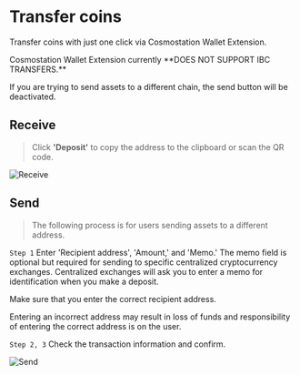 
# Transfer coins

Transfer coins with just one click via Cosmostation Wallet Extension.

<Callout type="warning">
Cosmostation Wallet Extension currently **DOES NOT SUPPORT IBC TRANSFERS.**

If you are trying to send assets to a different chain, the send button will be deactivated.

</Callout>

## Receive

> Click **'Deposit'** to copy the address to the clipboard or scan the QR code.

![Receive](/img/guide/extension/transfer/deposit.png)

## Send

> The following process is for users sending assets to a different address.

`Step 1` Enter 'Recipient address', 'Amount,' and 'Memo.' The memo field is optional but required for sending to specific centralized cryptocurrency exchanges. Centralized exchanges will ask you to enter a memo for identification when you make a deposit.

<Callout type="warning">
Make sure that you enter the correct recipient address.

Entering an incorrect address may result in loss of funds and responsibility of entering the correct address is on the user.

</Callout>

`Step 2, 3` Check the transaction information and confirm.

![Send](/img/guide/extension/transfer/send.png)

